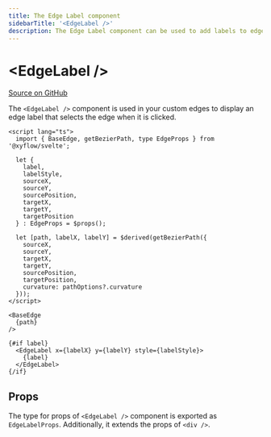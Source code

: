 ```yaml
---
title: The Edge Label component
sidebarTitle: '<EdgeLabel />'
description: The Edge Label component can be used to add labels to edges.
---
```


# \<EdgeLabel />

[Source on GitHub](https://github.com/xyflow/xyflow/blob/main/packages/svelte/src/lib/components/EdgeLabel/EdgeLabel.svelte)

The `<EdgeLabel />` component is used in your custom edges
to display an edge label that selects the edge when it is clicked.

```svelte filename="CustomEdge.svelte"
<script lang="ts">
  import { BaseEdge, getBezierPath, type EdgeProps } from '@xyflow/svelte';

  let {
    label,
    labelStyle,
    sourceX,
    sourceY,
    sourcePosition,
    targetX,
    targetY,
    targetPosition
  } : EdgeProps = $props();

  let [path, labelX, labelY] = $derived(getBezierPath({
    sourceX,
    sourceY,
    targetX,
    targetY,
    sourcePosition,
    targetPosition,
    curvature: pathOptions?.curvature
  }));
</script>

<BaseEdge
  {path}
/>

{#if label}
  <EdgeLabel x={labelX} y={labelY} style={labelStyle}>
    {label}
  </EdgeLabel>
{/if}
```

## Props

The type for props of `<EdgeLabel />` component is exported as `EdgeLabelProps`. Additionally, it extends the props of `<div />`.

<APIDocs componentName="EdgeLabel" groupKeys="HTMLAttributes<HTMLDivElement>" />
